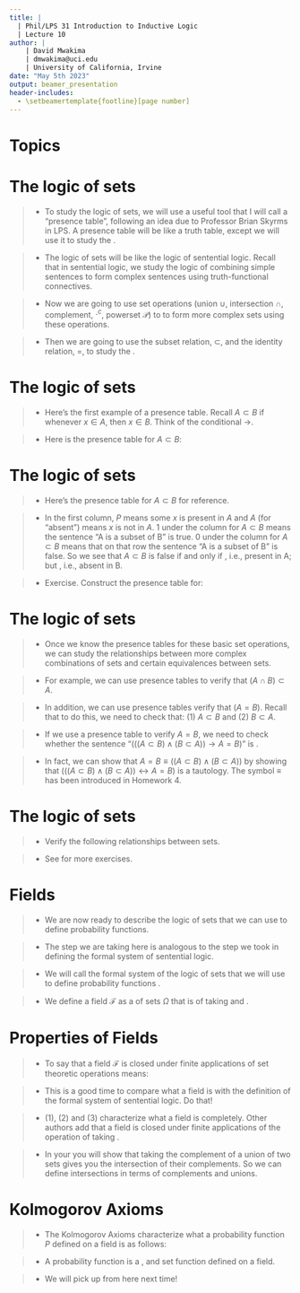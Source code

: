 ```yaml
---
title: | 
  | Phil/LPS 31 Introduction to Inductive Logic
  | Lecture 10
author: |
    | David Mwakima
    | dmwakima@uci.edu
    | University of California, Irvine
date: "May 5th 2023"
output: beamer_presentation
header-includes:
  - \setbeamertemplate{footline}[page number]
---
```


# Topics

\begin{itemize}
\item The logic of sets

\item Fields

\item Kolmogorov Axioms
\end{itemize}


# The logic of sets

>- To study the logic of sets, we will use a useful tool that I will call a "presence table", following an idea due to Professor Brian Skyrms in LPS. A presence table will be like a truth table, except we will use it to study the \textcolor{red}{logic of sets}. 

>- The logic of sets will be like the logic of sentential logic. Recall that in sentential logic, we study the logic of combining simple sentences to form complex sentences using truth-functional connectives.

>- Now we are going to use set operations (union $\cup$, intersection $\cap$, complement, $\cdot^{c}$,  powerset $\mathcal{P}$) to \textcolor{red}{combine simple sets} to form more complex sets using these operations.

>- Then we are going to use the subset relation, $\subset$, and the identity relation, $=$, to study the \textcolor{red}{relationships between sets}.

# The logic of sets

>- Here's the first example of a presence table. Recall $A \subset B$ if whenever $x \in A$, then $x \in B$. Think of the conditional $\to$. 

>- Here is the presence table for $A \subset B$:
\begin{center}
\begin{tabular}{c | c ||c}\hline
$A$ & $B$ & $A \subset B$ \\ 
\hline
P & P &  1\\ 
P & A &  0\\
A & P &  1\\
A & A &  1\\
\hline
\end{tabular}
\end{center}


# The logic of sets

>- Here's the presence table for $A \subset B$ for reference. \begin{center}
\begin{tabular}{c | c ||c}\hline
$A$ & $B$ & $A \subset B$ \\ 
\hline
P & P &  1\\ 
P & A &  0\\
A & P &  1\\
A & A &  1\\
\hline
\end{tabular}
\end{center}

>- In the first column, $P$ means some $x$ is present in $A$ and $A$ (for "absent") means $x$ is not in $A$. 1 under the column for $A \subset B$ means the sentence "A is a subset of B" is true. 0 under the column for $A \subset B$ means that on that row the sentence "A is a subset of B" is false. So we see that $A \subset B$ is false if and only if \textcolor{red}{$x \in A$}, i.e., present in A; but \textcolor{red}{$x \notin B$}, i.e., absent in B.

>- Exercise. Construct the presence table for: \begin{itemize} 
\item $(A \cup B)$
\item $(A \cap B)$
\item $(A^{c} \cap B)$, where $B \subset \mathcal{U}$ and $\mathcal{U}$ is some universe of discourse or universal set in a given context.
\end{itemize}


# The logic of sets

>- Once we know the presence tables for these basic set operations, we can study the relationships between more complex combinations of sets and certain equivalences between sets.

>- For example, we can use presence tables to verify that $(A \cap B) \subset A$.

>- In addition, we can use presence tables verify that $(A = B)$. Recall that to do this, we need to check that: (1) $A \subset B$ and (2) $B \subset A$. 

>- If we use a presence table to verify $A = B$, we need to check whether the sentence "$(((A \subset B) \wedge (B \subset A)) \to A = B)$" is \textcolor{red}{a tautology}.

>- In fact, we can show that $A = B \equiv ((A \subset B) \wedge (B \subset A))$ by showing that $(((A \subset B) \wedge (B \subset A)) \leftrightarrow A = B)$ is a tautology. The symbol $\equiv$ has been introduced in Homework 4.

# The logic of sets

>- Verify the following relationships between sets. \begin{itemize} \item $(B^c \cap A) \subset A$ \item $A \subset (A \cup B)$ \item $(A \cup B) = (B \cup A)$ \item $A \cup (B \cup C) = (A \cup B) \cup C$ \item $A \cap (B \cup C) = (A \cap B) \cup (A \cap C)$ \end{itemize}

>- See \textcolor{red}{Homework 5} for more exercises.

# Fields

>- We are now ready to describe the logic of sets that we can use to define probability functions.

>- The step we are taking here is analogous to the step we took in defining the formal system of sentential logic.

>- We will call the formal system of the logic of sets that we will use to define probability functions \textcolor{red}{a field}. 

>- We define a field $\mathcal{F}$ as a \textcolor{red}{non-empty collection} of sets $\Omega$ that is \textcolor{red}{closed under finite applications of set-theoretic operations} of taking \textcolor{red}{unions} and \textcolor{red}{complements}. 

# Properties of Fields

>- To say that a field $\mathcal{F}$ is closed under finite applications of set theoretic operations means: \begin{itemize} \item[(1)] $\Omega \in \mathcal{F}$ \item[(2)] If $A \in \mathcal{F}$, then $A^{c} \in \mathcal{F}$ \item[(3)] If $A, B \in \mathcal{F}$, then $A \cup B \in \mathcal{F}$ \end{itemize}

>- This is a good time to compare what a field is with the definition of the formal system of sentential logic. Do that!

>- (1), (2) and (3) characterize what a field is completely. Other authors add that a field is closed under finite applications of the operation of taking \textcolor{red}{intersections}. 

>- In your \textcolor{red}{Homework 5} you will show that taking the complement of a union of two sets gives you the intersection of their complements. So we can define intersections in terms of complements and unions.

# Kolmogorov Axioms

>- The Kolmogorov Axioms characterize what a probability function $P$ defined on a field is as follows:
\begin{itemize} \item $P(\Omega) = 1$ (Normalized)
\item $0 \leq P(A) \leq 1$ for $A \in \mathcal{F}$ (Non-negative)
\item If $A \cap B = \emptyset$, then $P(A \cup B) = P(A) + P(B)$ (Additive)
\end{itemize}

>- A probability function is a \textcolor{red}{normalized}, \textcolor{red}{non-negative} and \textcolor{red}{additive} \textcolor{red}{real-valued} set function defined on a field.

>- We will pick up from here next time!






